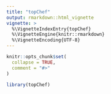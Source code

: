```yaml
---
title: "topChef"
output: rmarkdown::html_vignette
vignette: >
  %\VignetteIndexEntry{topChef}
  %\VignetteEngine{knitr::rmarkdown}
  %\VignetteEncoding{UTF-8}
---
```


```r
knitr::opts_chunk$set(
  collapse = TRUE,
  comment = "#>"
)
```

```r
library(topChef)
```
